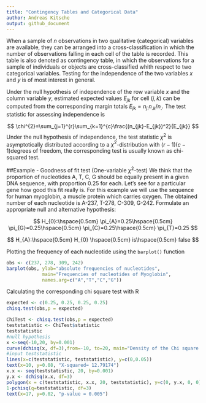 ```yaml
---
title: "Contingency Tables and Categorical Data"
author: Andreas Kitsche
output: github_document
---
```


When a sample of $n$ observations in two qualitative (categorical) variables are available, they can be arranged into a cross-classification in which the number of observations falling in each cell of the table is recorded. This table is also denoted as contingency table, in which the observations for a sample of individuals or objects are cross-classified whith respect to two categorical variables. Testing for the independence of the two variables $x$ and $y$ is of most interest in general.

Under the null hypothesis of independence of the row variable $x$ and the column variable $y$, estimated expected values $E_{jk}$ for cell $(j,k)$ can be computed from the corresponding margin totals $E_{jk}=n_{j.}n_{.k}/n_{.}$. The test statistic for assessing independence is

$$
\chi^{2}=\sum_{j=1}^{r}\sum_{k=1}^{c}\frac{(n_{jk}-E_{jk})^2}{E_{jk}}
$$
Under the null hypothesis of independence, the test statistic $\chi^{2}$ is asymptotically distributed according to a $\chi^{2}$-distribution with $(r-1)(c-1)$degrees of freedom, the corresponding test is usually known as chi-squared test. 

##Example - Goodness of fit test (One-variable $\chi^{2}$-test)
We think that the proportion of nucleotides A, T, C, G should be equally present in a given DNA sequence, with proportion 0.25 for each. Let's see for a particular gene how good this fit really is. For this example we will use the sequence for human myoglobin, a muscle protein which carries oxygen. The obtained number of each nucleotide is A-237, T-278, C-309, G-242. 
Formulate an appropriate null and alternative hypothesis:

$$
H_{0}:\hspace{0.5cm} \pi_{A}=0.25\hspace{0.5cm}  \pi_{G}=0.25\hspace{0.5cm} \pi_{C}=0.25\hspace{0.5cm} \pi_{T}=0.25
$$

$$
H_{A}:\hspace{0.5cm} H_{0} \hspace{0.5cm} is\hspace{0.5cm} false
$$

Plotting the frequency of each nucleotide using the `barplot()` function
```r
obs <- c(237, 278, 309, 242)
barplot(obs, ylab="absolute frequencies of nucleotides", 
             main="Frequencies of nucleotides of Myoglobin", 
             names.arg=c("A","T","C","G"))
```

Calculating the corresponding chi square test with R
```r
expected <- c(0.25, 0.25, 0.25, 0.25)
chisq.test(obs,p = expected)
```
```r
ChiTest <- chisq.test(obs,p = expected)
teststatistic <- ChiTest$statistic
teststatistic
#null hypothesis
x <-seq(-10,20, by=0.001)
curve(dchisq(x, df=3),from=-10, to=20, main="Density of the Chi square distribution with df=3", ylab="density")
#input teststatistic
lines(x=c(teststatistic, teststatistic), y=c(0,0.05))
text(x=10, y=0.08, "X-squared= 12.79174")
x.x <- seq(teststatistic, 20, by=0.001)
y.x <- dchisq(x.x, df=3)
polygon(x = c(teststatistic, x.x, 20, teststatistic), y=c(0, y.x, 0, 0), col="blue")
1-pchisq(q=teststatistic, df=3)
text(x=17, y=0.02, "p-value = 0.005")
```